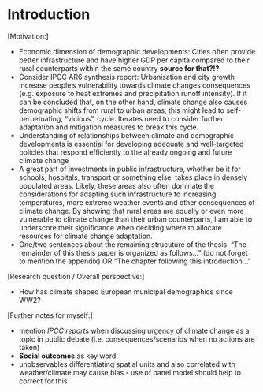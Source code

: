 # Introduction

\[Motivation:\]

-   Economic dimension of demographic developments: Cities often provide better infrastructure and have higher GDP per capita compared to their rural counterparts within the same country **source for that?!?**
-   Consider IPCC AR6 synthesis report: Urbanisation and city growth increase people's vulnerability towards climate changes consequences (e.g. exposure to heat extremes and precipitation runoff intensity). If it can be concluded that, on the other hand, climate change also causes demographic shifts from rural to urban areas, this might lead to self-perpetuating, "vicious", cycle. Iterates need to consider further adaptation and mitigation measures to break this cycle.
-   Understanding of relationships between climate and demographic developments is essential for developing adequate and well-targeted policies that respond efficiently to the already ongoing and future climate change
-   A great part of investments in public infrastructure, whether be it for schools, hospitals, transport or something else, takes place in densely populated areas. Likely, these areas also often dominate the considerations for adapting such infrastructure to increasing temperatures, more extreme weather events and other consequences of climate change. By showing that rural areas are equally or even more vulnerable to climate change than their urban counterparts, I am able to underscore their significance when deciding where to allocate resources for climate change adaptation.
-   One/two sentences about the remaining strucuture of the thesis. "The remainder of this thesis paper is organized as follows..." (do not forget to mention the appendix) OR "The chapter following this introduction..."

\[Research question / Overall perspective:\]

-   How has climate shaped European municipal demographics since WW2?

\[Further notes for myself:\]

-   mention *IPCC reports* when discussing urgency of climate change as a topic in public debate (i.e. consequences/scenarios when no actions are taken)
-   **Social outcomes** as key word
-   unobservables differentiating spatial units and also correlated with weather/climate may cause bias - use of panel model should help to correct for this
